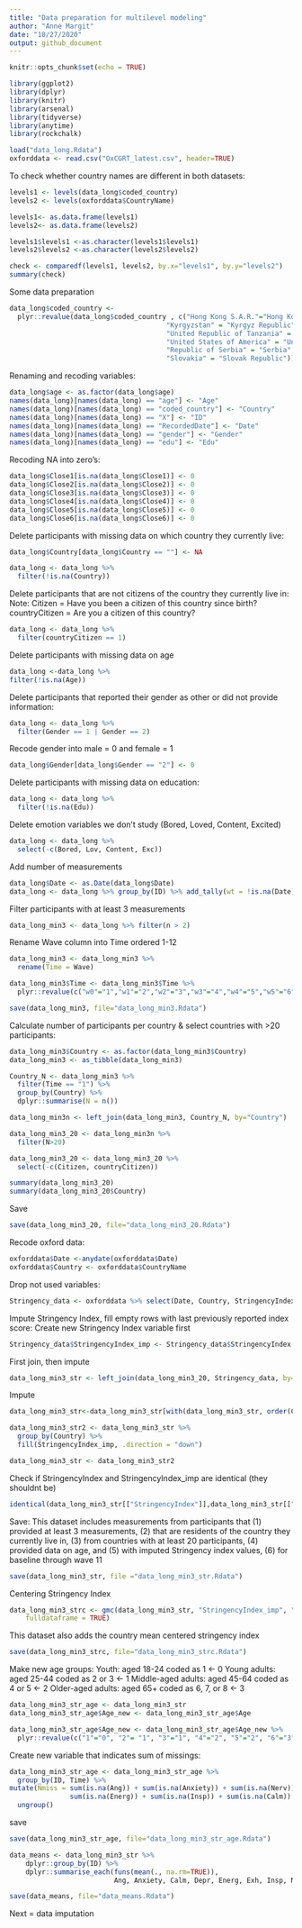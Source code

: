 ```yaml
---
title: "Data preparation for multilevel modeling"
author: "Anne Margit"
date: "10/27/2020"
output: github_document
---
```


```r
knitr::opts_chunk$set(echo = TRUE)
```

```r
library(ggplot2)
library(dplyr)
library(knitr)
library(arsenal)
library(tidyverse)
library(anytime)
library(rockchalk)
```

```r
load("data_long.Rdata")
oxforddata <- read.csv("OxCGRT_latest.csv", header=TRUE)
```

To check whether country names are different in both datasets:
```r
levels1 <- levels(data_long$coded_country)
levels2 <- levels(oxforddata$CountryName)

levels1<- as.data.frame(levels1)
levels2<- as.data.frame(levels2)

levels1$levels1 <-as.character(levels1$levels1)
levels2$levels2 <-as.character(levels2$levels2)

check <- comparedf(levels1, levels2, by.x="levels1", by.y="levels2")
summary(check)
```


Some data preparation
```r
data_long$coded_country <- 
  plyr::revalue(data_long$coded_country , c("Hong Kong S.A.R."="Hong Kong", 
                                       "Kyrgyzstan" = "Kyrgyz Republic",
                                       "United Republic of Tanzania" = "Tanzania", 
                                       "United States of America" = "United States",
                                       "Republic of Serbia" = "Serbia",
                                       "Slovakia" = "Slovak Republic"))
```

Renaming and recoding variables:
```r
data_long$age <- as.factor(data_long$age)
names(data_long)[names(data_long) == "age"] <- "Age"
names(data_long)[names(data_long) == "coded_country"] <- "Country"
names(data_long)[names(data_long) == "X"] <- "ID"
names(data_long)[names(data_long) == "RecordedDate"] <- "Date"
names(data_long)[names(data_long) == "gender"] <- "Gender"
names(data_long)[names(data_long) == "edu"] <- "Edu"
```

Recoding NA into zero's:
```r
data_long$Close1[is.na(data_long$Close1)] <- 0
data_long$Close2[is.na(data_long$Close2)] <- 0
data_long$Close3[is.na(data_long$Close3)] <- 0
data_long$Close4[is.na(data_long$Close4)] <- 0
data_long$Close5[is.na(data_long$Close5)] <- 0
data_long$Close6[is.na(data_long$Close6)] <- 0
```

Delete participants with missing data on which country they currently live:
```r
data_long$Country[data_long$Country == ""] <- NA

data_long <- data_long %>%
  filter(!is.na(Country))
```

Delete participants that are not citizens of the country they currently live in:
Note: Citizen = Have you been a citizen of this country since birth?
countryCitizen = Are you a citizen of this country?
```r
data_long <- data_long %>%
  filter(countryCitizen == 1)
```

Delete participants with missing data on age
```r
data_long <-data_long %>%
filter(!is.na(Age))
```

Delete participants that reported their gender as other or did not provide information:
```r
data_long <- data_long %>%
  filter(Gender == 1 | Gender == 2)
```

Recode gender into male = 0 and female = 1
```r
data_long$Gender[data_long$Gender == "2"] <- 0
```

Delete participants with missing data on education:
```r
data_long <- data_long %>%
  filter(!is.na(Edu))
```

Delete emotion variables we don't study (Bored, Loved, Content, Excited)
```r
data_long <- data_long %>%
  select(-c(Bored, Lov, Content, Exc))
```

Add number of measurements
```r
data_long$Date <- as.Date(data_long$Date)
data_long <- data_long %>% group_by(ID) %>% add_tally(wt = !is.na(Date))
```

Filter participants with at least 3 measurements
```r
data_long_min3 <- data_long %>% filter(n > 2)
```

Rename Wave column into Time ordered 1-12
```r
data_long_min3 <- data_long_min3 %>%
  rename(Time = Wave)

data_long_min3$Time <- data_long_min3$Time %>%
  plyr::revalue(c("w0"="1","w1"="2","w2"="3","w3"="4","w4"="5","w5"="6","w6"="7","w7"="8","w8"="9","w9"="10","w10"="11","w11"="12"))
```

```r
save(data_long_min3, file="data_long_min3.Rdata")
```

Calculate number of participants per country & select countries with >20 participants:
```r
data_long_min3$Country <- as.factor(data_long_min3$Country)
data_long_min3 <- as_tibble(data_long_min3)

Country_N <- data_long_min3 %>%
  filter(Time == "1") %>%
  group_by(Country) %>%
  dplyr::summarise(N = n())
```

```r
data_long_min3n <- left_join(data_long_min3, Country_N, by="Country")
```

```r
data_long_min3_20 <- data_long_min3n %>%
  filter(N>20)
```

```r
data_long_min3_20 <- data_long_min3_20 %>%
  select(-c(Citizen, countryCitizen))

summary(data_long_min3_20)
summary(data_long_min3_20$Country)
```

Save
```r
save(data_long_min3_20, file="data_long_min3_20.Rdata")
```

Recode oxford data:
```r
oxforddata$Date <-anydate(oxforddata$Date)
oxforddata$Country <- oxforddata$CountryName
```

Drop not used variables:
```r
Stringency_data <- oxforddata %>% select(Date, Country, StringencyIndex, ConfirmedCases, ConfirmedDeaths)
```

Impute Stringency Index, fill empty rows with last previously reported index score:
Create new Stringency Index variable first

```r
Stringency_data$StringencyIndex_imp <- Stringency_data$StringencyIndex
```

First join, then impute
```r
data_long_min3_str <- left_join(data_long_min3_20, Stringency_data, by=c("Country", "Date"))
```

Impute
```r
data_long_min3_str<-data_long_min3_str[with(data_long_min3_str, order(Country, Date)),]

data_long_min3_str2 <- data_long_min3_str %>%
  group_by(Country) %>%
  fill(StringencyIndex_imp, .direction = "down")

data_long_min3_str <- data_long_min3_str2
```

Check if StringencyIndex and StringencyIndex_imp are identical (they shouldnt be)
```r
identical(data_long_min3_str[["StringencyIndex"]],data_long_min3_str[["StringencyIndex_imp"]])
```

Save:
This dataset includes measurements from participants that (1) provided at least 3 measurements, (2) that are residents of the country they currently live in, (3) from countries with at least 20 participants, (4) provided data on age, and (5) with imputed Stringency index values, (6) for baseline through wave 11
```r
save(data_long_min3_str, file ="data_long_min3_str.Rdata")
```

Centering Stringency Index
```r
data_long_min3_strc <- gmc(data_long_min3_str, "StringencyIndex_imp", "Country", FUN = mean, suffix = c("_mn", "_dev"),
    fulldataframe = TRUE)
```

This dataset also adds the country mean centered stringency index 
```r
save(data_long_min3_strc, file="data_long_min3_strc.Rdata")
```

Make new age groups:
Youth: aged 18-24 coded as 1 <- 0
Young adults: aged 25-44 coded as 2 or 3 <- 1
Middle-aged adults: aged 45-64 coded as 4 or 5 <- 2
Older-aged adults: aged 65+ coded as 6, 7, or 8 <- 3

```r
data_long_min3_str_age <- data_long_min3_str 
data_long_min3_str_age$Age_new <- data_long_min3_str_age$Age
```

```r
data_long_min3_str_age$Age_new <- data_long_min3_str_age$Age_new %>%
  plyr::revalue(c("1"="0", "2"= "1", "3"="1", "4"="2", "5"="2", "6"="3", "7"="3", "8"="3"))
```

Create new variable that indicates sum of missings:
```r
data_long_min3_str_age <- data_long_min3_str_age %>%
  group_by(ID, Time) %>%
mutate(Nmiss = sum(is.na(Ang)) + sum(is.na(Anxiety)) + sum(is.na(Nerv)) + sum(is.na(Depr)) + sum(is.na(Exh)) + 
               sum(is.na(Energ)) + sum(is.na(Insp)) + sum(is.na(Calm)) + sum(is.na(Rel))) %>%
  ungroup()
```

save
```r
save(data_long_min3_str_age, file="data_long_min3_str_age.Rdata")
```

```r
data_means <- data_long_min3_str %>%
    dplyr::group_by(ID) %>%
    dplyr::summarise_each(funs(mean(., na.rm=TRUE)), 
                          Ang, Anxiety, Calm, Depr, Energ, Exh, Insp, Nerv, Rel)
```

```r
save(data_means, file="data_means.Rdata")
```

Next = data imputation
